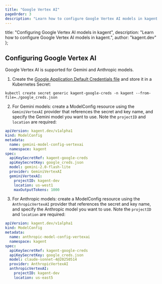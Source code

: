 ```yaml
---
title: "Google Vertex AI"
pageOrder: 3
description: "Learn how to configure Google Vertex AI models in kagent."
---
```


  title: "Configuring Google Vertex AI models in kagent",
  description: "Learn how to configure Google Vertex AI models in kagent.",
  author: "kagent.dev"
};

## Configuring Google Vertex AI

Google Vertex AI is supported for Gemini and Anthropic models.

1. Create the [Google Application Default Credentials file](https://cloud.google.com/docs/authentication/provide-credentials-adc) and store it in a Kubernetes Secret:

```shell
kubectl create secret generic kagent-google-creds -n kagent --from-file=./google_creds.json
```

2. For Gemini models: create a ModelConfig resource using the `GeminiVertexAI` provider that references the secret and key name, and specify the Gemini model you want to use. Note the `projectID` and `location` are required:

```yaml
apiVersion: kagent.dev/v1alpha1
kind: ModelConfig
metadata:
  name: gemini-model-config-vertexai
  namespace: kagent
spec:
  apiKeySecretRef: kagent-google-creds
  apiKeySecretKey: google_creds.json
  model: gemini-2.0-flash-lite
  provider: GeminiVertexAI
  geminiVertexAI:
    projectID: kagent-dev
    location: us-west1
    maxOutputTokens: 1000
```

3. For Anthropic models: create a ModelConfig resource using the `AnthropicVertexAI` provider that references the secret and key name, and specify the Anthropic model you want to use. Note the `projectID` and `location` are required:

```yaml
apiVersion: kagent.dev/v1alpha1
kind: ModelConfig
metadata:
  name: anthropic-model-config-vertexai
  namespace: kagent
spec:
  apiKeySecretRef: kagent-google-creds
  apiKeySecretKey: google_creds.json
  model: claude-sonnet-4@20250514
  provider: AnthropicVertexAI
  anthropicVertexAI:
    projectID: kagent-dev
    location: us-east5
```
